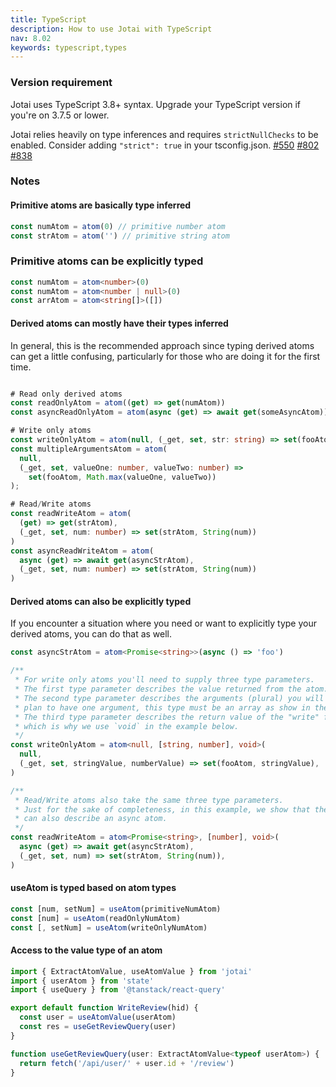 ```yaml
---
title: TypeScript
description: How to use Jotai with TypeScript
nav: 8.02
keywords: typescript,types
---
```


### Version requirement

Jotai uses TypeScript 3.8+ syntax. Upgrade your TypeScript version if you're on 3.7.5 or lower.

Jotai relies heavily on type inferences and requires `strictNullChecks` to be enabled. Consider adding `"strict": true` in your tsconfig.json.
[#550](https://github.com/pmndrs/jotai/issues/550)
[#802](https://github.com/pmndrs/jotai/issues/802)
[#838](https://github.com/pmndrs/jotai/issues/838)

### Notes

#### Primitive atoms are basically type inferred

```ts
const numAtom = atom(0) // primitive number atom
const strAtom = atom('') // primitive string atom
```

### Primitive atoms can be explicitly typed

```ts
const numAtom = atom<number>(0)
const numAtom = atom<number | null>(0)
const arrAtom = atom<string[]>([])
```

#### Derived atoms can mostly have their types inferred

In general, this is the recommended approach since typing derived
atoms can get a little confusing, particularly for those who are
doing it for the first time.

```ts

# Read only derived atoms
const readOnlyAtom = atom((get) => get(numAtom))
const asyncReadOnlyAtom = atom(async (get) => await get(someAsyncAtom))

# Write only atoms
const writeOnlyAtom = atom(null, (_get, set, str: string) => set(fooAtom, str))
const multipleArgumentsAtom = atom(
  null,
  (_get, set, valueOne: number, valueTwo: number) =>
    set(fooAtom, Math.max(valueOne, valueTwo))
);

# Read/Write atoms
const readWriteAtom = atom(
  (get) => get(strAtom),
  (_get, set, num: number) => set(strAtom, String(num))
)
const asyncReadWriteAtom = atom(
  async (get) => await get(asyncStrAtom),
  (_get, set, num: number) => set(strAtom, String(num))
)
```

#### Derived atoms can also be explicitly typed

If you encounter a situation where you need or want to explicitly
type your derived atoms, you can do that as well.

```ts
const asyncStrAtom = atom<Promise<string>>(async () => 'foo')

/**
 * For write only atoms you'll need to supply three type parameters.
 * The first type parameter describes the value returned from the atom. In the following example this is `null`.
 * The second type parameter describes the arguments (plural) you will pass to the "write" function. Even if you only
 * plan to have one argument, this type must be an array as show in the example.
 * The third type parameter describes the return value of the "write" function. Normally, there is no return value,
 * which is why we use `void` in the example below.
 */
const writeOnlyAtom = atom<null, [string, number], void>(
  null,
  (_get, set, stringValue, numberValue) => set(fooAtom, stringValue),
)

/**
 * Read/Write atoms also take the same three type parameters.
 * Just for the sake of completeness, in this example, we show that the first type parameter
 * can also describe an async atom.
 */
const readWriteAtom = atom<Promise<string>, [number], void>(
  async (get) => await get(asyncStrAtom),
  (_get, set, num) => set(strAtom, String(num)),
)
```

#### useAtom is typed based on atom types

```ts
const [num, setNum] = useAtom(primitiveNumAtom)
const [num] = useAtom(readOnlyNumAtom)
const [, setNum] = useAtom(writeOnlyNumAtom)
```

#### Access to the value type of an atom

```ts
import { ExtractAtomValue, useAtomValue } from 'jotai'
import { userAtom } from 'state'
import { useQuery } from '@tanstack/react-query'

export default function WriteReview(hid) {
  const user = useAtomValue(userAtom)
  const res = useGetReviewQuery(user)
}

function useGetReviewQuery(user: ExtractAtomValue<typeof userAtom>) {
  return fetch('/api/user/' + user.id + '/review')
}
```
